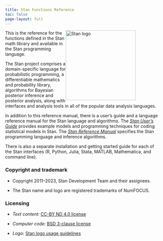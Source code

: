 ```yaml
---
title: Stan Functions Reference
toc: false
page-layout: full
---
```

<img style="float:right; margin: 0em 6em 0em 0em" src="img/logo_tm.png" width="225" alt="Stan logo" />

::: {.grid}

::: {.g-col-11}

This is the reference for the functions defined in the Stan math
library and available in the Stan programming language.

The Stan project comprises a domain-specific language for
probabilistic programming, a differentiable mathematics and
probability library, algorithms for Bayesian posterior inference and
posterior analysis, along with interfaces and analysis tools in all of
the popular data analysis languages.

In addition to this reference manual, there is a user's guide and
a language reference manual for the Stan language and algorithms.
The [*Stan User's Guide*](https://mc-stan.org/docs/stan-users-guide/index.html)
provides example models and programming
techniques for coding statistical models in Stan.
The [*Stan Reference Manual*](https://mc-stan.org/docs/reference-manual/index.html)
specifies the Stan programming language
and inference algorithms.

There is also a separate installation and getting started guide for
each of the Stan interfaces (R, Python, Julia, Stata, MATLAB, 
Mathematica, and command line).

### Copyright and trademark {-}

* Copyright 2011--2023, Stan Development Team and their assignees.

* The Stan name and logo are registered trademarks of NumFOCUS.


### Licensing {-}

* *Text content:*  [CC-BY ND 4.0 license](https://creativecommons.org/licenses/by-nd/4.0/legalcode)

* *Computer code:*  [BSD 3-clause license](https://opensource.org/licenses/BSD-3-Clause)

* *Logo:*  [Stan logo usage guidelines](https://mc-stan.org/about/logo/)

:::

:::
